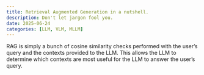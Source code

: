 ```yaml
---
title: Retrieval Augmented Generation in a nutshell.
description: Don't let jargon fool you.
date: 2025-06-24
categories: [LLM, VLM, MLLM]
---
```


RAG is simply a bunch of cosine similarity checks performed with the user's query and the contexts provided to the LLM. This allows the LLM to determine which contexts are most useful for the LLM to answer the user's query.